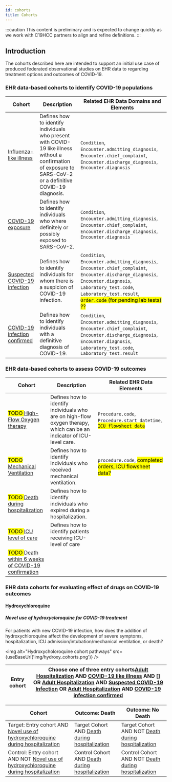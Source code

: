 ```yaml
---
id: cohorts
title: Cohorts
---
```


:::caution
This content is preliminary and is expected to change quickly as we work with C19HCC partners to align and refine definitions.
:::

## Introduction

The cohorts described here are intended to support an initial use case of produced federated observational studies on EHR data to regarding treatment options and outcomes of COVID-19.


### EHR data-based cohorts to identify COVID-19 populations


| Cohort | Description | Related EHR Data Domains and Elements |
| --- |--- | --- |
| [Influenza-like illness]() | Defines how to identify individuals who present with COVID-19 like illness without a confirmation of exposure to SARS-CoV-2 or a definitive COVID-19 diagnosis. | `Condition`, `Encounter.admitting_diagnosis`, `Encounter.chief_complaint`, `Encounter.discharge_diagnosis`,  `Encounter.diagnosis` |
| [COVID-19 exposure]() | Defines how to identify individuals who where definitely or possibly exposed to SARS-CoV-2. | `Condition`, `Encounter.admitting_diagnosis`, `Encounter.chief_complaint`, `Encounter.discharge_diagnosis`, `Encounter.diagnosis` |
| [Suspected COVID-19 infection]() | Defines how to identify individuals for whom there is a suspicion of COVID-19 infection. | `Condition`, `Encounter.admitting_diagnosis`, `Encounter.chief_complaint`, `Encounter.discharge_diagnosis`, `Encounter.diagnosis`, `Laboratory_test.code`, `Laboratory_test.result`, <mark>`Order.code` (for pending lab tests) ??</mark> |
| [COVID-19 infection confirmed]() | Defines how to identify individuals with a definitive diagnosis of COVID-19. | `Condition`, `Encounter.admitting_diagnosis`, `Encounter.chief_complaint`, `Encounter.discharge_diagnosis`, `Encounter.diagnosis`, `Laboratory_test.code`, `Laboratory_test.result` |

### EHR data-based cohorts to assess COVID-19 outcomes

| Cohort | Description | Related EHR Data Elements |
| --- | --- | --- |
| <mark>TODO </mark>[High-Flow Oxygen therapy]() | Defines how to identify individuals who are on high-flow oxygen therapy, which can be an indicator of ICU-level care. | `Procedure.code`, `Procedure.start_datetime`, <mark>`ICU flowsheet data`</mark> |
| <mark>TODO </mark>[Mechanical Ventilation]()        | Defines how to identify individuals who received mechanical ventilation. | `procedure.code`, <mark>completed orders, ICU flowsheet data?</mark>
<mark>TODO </mark>[Death during hospitalization]() | Defines how to identify individuals who expired during a hospitalization. |
| <mark>TODO </mark>[ICU level of care]() | Defines how to identify patients receiving ICU-level of care |
| <mark>TODO </mark>[Death within 6 weeks of COVID-19 confirmation]() |


### EHR data cohorts for evaluating effect of drugs on COVID-19 outcomes

#### Hydroxychloroquine

##### Novel use of hydroxycloroquine for COVID-19 treatment

For patients with new COVID-19 infection, how does the addition of hydroxychloroquine affect the development of severe symptoms, hospitalization, ICU admission/intubation/mechanical ventilation, or death?

<img 
   alt="Hydroxycholoroquine cohort pathways"
  src={useBaseUrl('img/hydroxy_cohorts.png')}
/>

| Entry cohort | Choose one of three entry cohorts[Adult Hospitalization]() AND [COVID-19 like illness]() AND [] OR [Adult Hospitalization]() AND [Suspected COVID-19 Infection]() OR [Adult Hospitalization]() AND [COVID-19 infection confirmed]()|
| --- | --- |

| Cohort | Outcome: Death | Outcome: No Death
| --- | --- | --- |
| Target: Entry cohort AND [Novel use of hydroxychloroquine during hospitalization]() | Target Cohort AND [Death during hospitalization]() | Target Cohort AND NOT [Death during hospitalization]() |
| Control: Entry cohort AND NOT [Novel use of hydroxychloroquine during hospitalization]() | Control Cohort AND [Death during hospitalization]() | Control Cohort AND NOT [Death during hospitalization]() |

